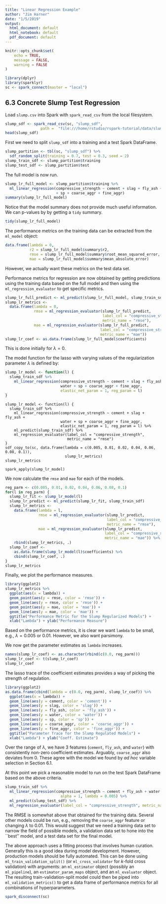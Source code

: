 ```yaml
---
title: "Linear Regression Example"
author: "Jim Harner"
date: "1/5/2019"
output:
  html_document: default
  html_notebook: default
  pdf_document: default
---
```


```r
knitr::opts_chunk$set(
	echo = TRUE,
	message = FALSE,
	warning = FALSE
)

library(dplyr)
library(sparklyr)
sc <- spark_connect(master = "local")
```

## 6.3 Concrete Slump Test Regression

Load `slump.csv` into Spark with `spark_read_csv` from the local filesystem.
```r
slump_sdf <- spark_read_csv(sc, "slump_sdf",
                path =  "file:///home/rstudio/rspark-tutorial/data/slump.csv")
head(slump_sdf)
```

First we need to split `slump_sdf` into a training and a test Spark DataFrame.
```r
slump_partition <- tbl(sc, "slump_sdf") %>%
  sdf_random_split(training = 0.7, test = 0.3, seed = 2)
slump_train_sdf <- slump_partition$training
slump_test_sdf <- slump_partition$test
```

The full model is now run.
```r
slump_lr_full_model <- slump_partition$training %>%
  ml_linear_regression(compressive_strength ~ cement + slag + fly_ash + water
                       + sp + coarse_aggr + fine_aggr)
summary(slump_lr_full_model)
```
Notice that the model summary does not provide much useful information. We can p-values by by getting a `tidy` summary.
```r
tidy(slump_lr_full_model)
```

The performance metrics on the training data can be extracted from the `ml_model` object:
```r
data.frame(lambda = 0, 
           r2 = slump_lr_full_model$summary$r2,
           rmse = slump_lr_full_model$summary$root_mean_squared_error,
           mae = slump_lr_full_model$summary$mean_absolute_error)
```
However, we actually want these metrics on the test data set.

Performance metrics for regression are now obtained by getting predictions using the training data based on the full model and then using the `ml_regression_evaluator` to get specific metrics.
```r
slump_lr_full_predict <- ml_predict(slump_lr_full_model, slump_train_sdf)
slump_lr_metrics <-
  data.frame(lambda = 0,
             rmse = ml_regression_evaluator(slump_lr_full_predict,
                                            label_col = "compressive_strength",
                                            metric_name = "rmse"),
             mae = ml_regression_evaluator(slump_lr_full_predict,
                                           label_col = "compressive_strength",
                                           metric_name = "mae"))
slump_lr_coef <- as.data.frame(slump_lr_full_model$coefficients)
```
This is done initially for $\lambda = 0$.

The model function for the lasso with varying values of the regularization parameter $\lambda$ is defined by:
```r
slump_lr_model <- function(l) {
  slump_train_sdf %>%
    ml_linear_regression(compressive_strength ~ cement + slag + fly_ash +
                         water + sp + coarse_aggr + fine_aggr,
                         elastic_net_param = 1, reg_param = l)
}
```

```
slump_lr_model <- function(l) {
  slump_train_sdf %>%
    ml_linear_regression(compressive_strength ~ cement + slag + fly_ash +
                         water + sp + coarse_aggr + fine_aggr,
                         elastic_net_param = 1, reg_param = l) %>%
    ml_predict(slump_train_sdf) %>%
    ml_regression_evaluator(label_col = "compressive_strength",
                            metric_name = "rmse")
}
sdf_copy_to(sc, data.frame(lambda = c(0.005, 0.01, 0.02, 0.04, 0.06, 0.08, 0.1)),
                           slump_lr_metrics)
slump_lr_metrics

spark_apply(slump_lr_model)
```


We now calculate the `rmse` and `mae` for each of the models.
```r
reg_parm <- c(0.005, 0.01, 0.02, 0.04, 0.06, 0.08, 0.1)
for(l in reg_parm) {
  slump_lr_fit <- slump_lr_model(l) 
  slump_lr_predict <- ml_predict(slump_lr_fit, slump_train_sdf)
  slump_lr_metrics <- 
    data.frame(lambda = l,
               rmse = ml_regression_evaluator(slump_lr_predict,
                                              label_col = "compressive_strength",
                                              metric_name = "rmse"),
               mae = ml_regression_evaluator(slump_lr_predict,
                                             label_col = "compressive_strength",
                                             metric_name = "mae")) %>%
    rbind(slump_lr_metrics, .)
  slump_lr_coef <- 
    as.data.frame(slump_lr_model(l)$coefficients) %>%
    cbind(slump_lr_coef, .)
}
slump_lr_metrics
```

Finally, we plot the performance measures.
```r
library(ggplot2)
slump_lr_metrics %>%
  ggplot(aes(x = lambda)) +
  geom_point(aes(y = rmse, color = 'rmse')) +
  geom_line(aes(y = rmse, color = 'rmse')) +
  geom_point(aes(y = mae, color = 'mae')) +
  geom_line(aes(y = mae, color = 'mae')) + 
  ggtitle("Performance Metric for the Slump Regularized Models") +
  xlab("Lambda") + ylab("Performance Measure")
```

Based on the performance metrics, it is clear we want `lambda` to be small, e.g., $\lambda = 0.005 \mbox{ or } 0.01$. However, we also want parsimony.

We now get the parameter estimates as `lambda` increases.
```r
names(slump_lr_coef) <- as.character(rbind(c(0.0, reg_parm)))
slump_lr_coef <- t(slump_lr_coef)
slump_lr_coef
```

The lasso trace of the coefficient estimates provides a way of picking the strength of regulation.
```r
library(ggplot2)
as.data.frame(cbind(lambda = c(0.0, reg_parm), slump_lr_coef)) %>%
  ggplot(aes(x = lambda)) +
  geom_line(aes(y = cement, color = 'cement')) +
  geom_line(aes(y = slag, color = 'slag')) + 
  geom_line(aes(y = fly_ash, color = 'fly_ash')) + 
  geom_line(aes(y = water, color = 'water')) + 
  geom_line(aes(y = sp, color = 'sp')) + 
  geom_line(aes(y = coarse_aggr, color = 'coarse_aggr')) + 
  geom_line(aes(y = fine_aggr, color = 'fine_aggr')) +
  ggtitle("Parameter Trace for the Slump Regulated Models") +
  xlab("Lambda") + ylab("Coeff. Estimate")
```
Over the range of  $\lambda$, we have 3 features (`cement`, `fly_ash`, and `water`) with consistently non-zero coefficient estimates. Arguably, `coarse_aggr` also deviates from 0. These agree with the model we found by *ad hoc* variable selection in Section 6.1.

At this point we pick a reasonable model to run on the test Spark DataFrame based on the above criteria.
```r
slump_train_sdf %>%
  ml_linear_regression(compressive_strength ~ cement + fly_ash + water + coarse_aggr,
                         alpha = 1, lambda = 0.005) %>%
  ml_predict(slump_test_sdf) %>%
  ml_regression_evaluator(label_col = "compressive_strength", metric_name = "rmse")
```
The RMSE is somewhat above that obtained for the training data. Several other models could be run, e.g., removing the `coarse_aggr` feature or changing $\lambda$ to 0.01. This would suggest that we need a training data set to narrow the field of possible models, a validation data set to hone into the ``best'' model, and a test data set for the final model.

The above approach uses a fitting process that involves human curation. Generally this is a good idea during model development. However, production models should be fully automated. This can be done using `ml_train_validation_split()` (or `ml_cross_validator` for $k$-fold cross validation) with arguments: an `ml_estimator` object (possibly an `ml_pipeline`), an `estimator_param_maps` object, and an `ml_evaluator` object. The resulting train-validation-split model could then be piped into `ml_validation_metrics()` to get a data frame of performance metrics for all combinations of hyperparameters.

```r
spark_disconnect(sc)
```
